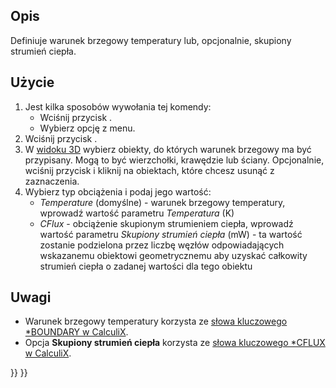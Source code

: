 <languages/>

{{Docnav
|[[FEM_ConstraintHeatflux/pl|Obciążenie strumieniem ciepła]]
|[[FEM_ConstraintBodyHeatSource/pl|Objętościowe źródło ciepła]]
|[[FEM_Workbench/pl|środowisko pracy MES]]
|IconL=FEM_ConstraintHeatflux.svg
|IconR=FEM_ConstraintBodyHeatSource.svg
|IconC=Workbench_FEM.svg
}}

{{GuiCommandContainer|
{{GuiCommand/pl
|Name=FEM ConstraintTemperature
|Name/pl=MES: Warunek brzegowy temperatury
|MenuLocation=Model → Warunki brzegowe i obciążenia termiczne → Warunek brzegowy temperatury
|Workbenches=[[FEM_Workbench/pl|MES]]
|SeeAlso=[[FEM_tutorial/pl|Poradnik MES]]
}}
{{GuiCommandFemInfo/pl
|Solvers=CalculiX, Elmer
}}
}}

<span id="Description"></span>
==Opis==

Definiuje warunek brzegowy temperatury lub, opcjonalnie, skupiony strumień ciepła.

<span id="Usage"></span>
==Użycie==

# Jest kilka sposobów wywołania tej komendy:
#* Wciśnij przycisk {{Button|[[Image:FEM_ConstraintTemperature.svg|16px]] [[FEM_ConstraintTemperature/pl|Warunek brzegowy temperatury]]}}.
#* Wybierz opcję {{MenuCommand|Model → Warunki brzegowe i obciążenia termiczne → [[Image:FEM_ConstraintTemperature.svg|16px]] Warunek brzegowy temperatury}} z menu.
# Wciśnij przycisk {{Button|Dodaj}}.
# W [[3D_view/pl|widoku 3D]] wybierz obiekty, do których warunek brzegowy ma być przypisany. Mogą to być wierzchołki, krawędzie lub ściany. Opcjonalnie, wciśnij przycisk {{Button|Usuń}} i kliknij na obiektach, które chcesz usunąć z zaznaczenia.
# Wybierz typ obciążenia i podaj jego wartość:
#* ''Temperature'' (domyślne) - warunek brzegowy temperatury, wprowadź wartość parametru ''Temperatura'' (K)
#* ''CFlux'' - obciążenie skupionym strumieniem ciepła, wprowadź wartość parametru ''Skupiony strumień ciepła'' (mW) - ta wartość zostanie podzielona przez liczbę węzłów odpowiadających wskazanemu obiektowi geometrycznemu aby uzyskać całkowity strumień ciepła o zadanej wartości dla tego obiektu

<span id="Notes"></span>
==Uwagi==

* Warunek brzegowy temperatury korzysta ze [http://web.mit.edu/calculix_v2.7/CalculiX/ccx_2.7/doc/ccx/node163.html słowa kluczowego *BOUNDARY w CalculiX].
* Opcja '''Skupiony strumień ciepła''' korzysta ze [http://web.mit.edu/calculix_v2.7/CalculiX/ccx_2.7/doc/ccx/node168.html słowa kluczowego *CFLUX w CalculiX].


{{Docnav
|[[FEM_ConstraintHeatflux/pl|Obciążenie strumieniem ciepła]]
|[[FEM_ConstraintBodyHeatSource/pl|Objętościowe źródło ciepła]]
|[[FEM_Workbench/pl|środowisko pracy MES]]
|IconL=FEM_ConstraintHeatflux.svg
|IconR=FEM_ConstraintBodyHeatSource.svg
|IconC=Workbench_FEM.svg
}}

{{FEM Tools navi{{#translation:}}}}
{{Userdocnavi{{#translation:}}}}